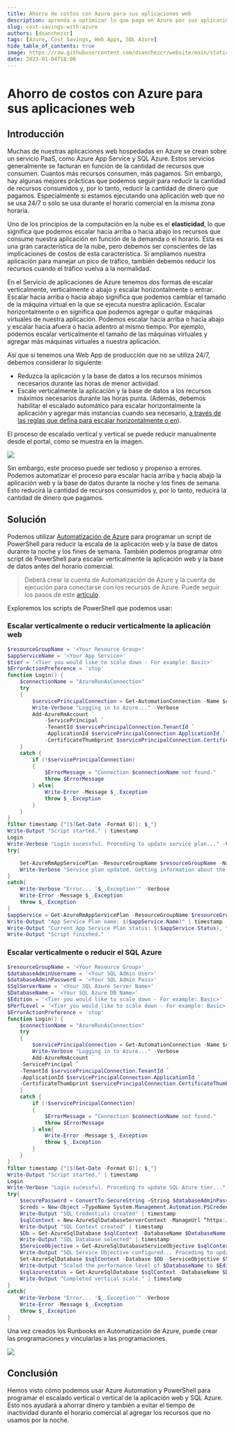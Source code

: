 ```yaml
---
title: Ahorro de costos con Azure para sus aplicaciones web
description: aprenda a optimizar lo que paga en Azure por sus aplicaciones web con PaaS
slug: cost-savings-with-azure
authors: [dsanchezcr]
tags: [Azure, Cost Savings, Web Apps, SQL Azure]
hide_table_of_contents: true
image: https://raw.githubusercontent.com/dsanchezcr/website/main/static/img/CostSavings/Automation.jpg
date: 2023-01-04T18:00
---
```

# Ahorro de costos con Azure para sus aplicaciones web

## Introducción

Muchas de nuestras aplicaciones web hospedadas en Azure se crean sobre un servicio PaaS, como Azure App Service y SQL Azure. Estos servicios generalmente se facturan en función de la cantidad de recursos que consumen. Cuantos más recursos consumen, más pagamos. Sin embargo, hay algunas mejores prácticas que podemos seguir para reducir la cantidad de recursos consumidos y, por lo tanto, reducir la cantidad de dinero que pagamos. Especialmente si estamos ejecutando una aplicación web que no se usa 24/7 o solo se usa durante el horario comercial en la misma zona horaria.

Uno de los principios de la computación en la nube es el **elasticidad**, lo que significa que podemos escalar hacia arriba o hacia abajo los recursos que consume nuestra aplicación en función de la demanda o el horario. Esta es una gran característica de la nube, pero debemos ser conscientes de las implicaciones de costos de esta característica. Si ampliamos nuestra aplicación para manejar un pico de tráfico, también debemos reducir los recursos cuando el tráfico vuelva a la normalidad.

En el Servicio de aplicaciones de Azure tenemos dos formas de escalar verticalmente, verticalmente o abajo y escalar horizontalmente o entrar. Escalar hacia arriba o hacia abajo significa que podemos cambiar el tamaño de la máquina virtual en la que se ejecuta nuestra aplicación. Escalar horizontalmente o en significa que podemos agregar o quitar máquinas virtuales de nuestra aplicación. Podemos escalar hacia arriba o hacia abajo y escalar hacia afuera o hacia adentro al mismo tiempo. Por ejemplo, podemos escalar verticalmente el tamaño de las máquinas virtuales y agregar más máquinas virtuales a nuestra aplicación.

Así que si tenemos una Web App de producción que no se utiliza 24/7, debemos considerar lo siguiente:

*   Reduzca la aplicación y la base de datos a los recursos mínimos necesarios durante las horas de menor actividad.
*   Escale verticalmente la aplicación y la base de datos a los recursos máximos necesarios durante las horas punta. (Además, debemos habilitar el escalado automático para escalar horizontalmente la aplicación y agregar más instancias cuando sea necesario, [a través de las reglas que defina para escalar horizontalmente o en](https://learn.microsoft.com/azure/azure-monitor/autoscale/autoscale-get-started?toc=%2Fazure%2Fapp-service%2Ftoc.json#create-your-first-autoscale-setting)).

El proceso de escalado vertical y vertical se puede reducir manualmente desde el portal, como se muestra en la imagen.

![](pathname:///img/CostSavings/AzurePortal-ScaleUp.jpg)

Sin embargo, este proceso puede ser tedioso y propenso a errores. Podemos automatizar el proceso para escalar hacia arriba y hacia abajo la aplicación web y la base de datos durante la noche y los fines de semana. Esto reducirá la cantidad de recursos consumidos y, por lo tanto, reducirá la cantidad de dinero que pagamos.

## Solución

Podemos utilizar [Automatización de Azure](https://learn.microsoft.com/azure/automation/overview) para programar un script de PowerShell para reducir la escala de la aplicación web y la base de datos durante la noche y los fines de semana. También podemos programar otro script de PowerShell para escalar verticalmente la aplicación web y la base de datos antes del horario comercial.

> Deberá crear la cuenta de Automatización de Azure y la cuenta de ejecución para conectarse con los recursos de Azure. Puede seguir los pasos de este [artículo](https://learn.microsoft.com/azure/automation/learn/powershell-runbook-managed-identity#assign-permissions-to-managed-identities).

Exploremos los scripts de PowerShell que podemos usar:

### Escalar verticalmente o reducir verticalmente la aplicación web

```powershell
$resourceGroupName = '<Your Resource Group>'
$appServiceName = '<Your App Service>'
$tier = '<Tier you would like to scale down - For example: Basic>'
$ErrorActionPreference = 'stop'
function Login() {
	$connectionName = "AzureRunAsConnection"
	try
	{
		$servicePrincipalConnection = Get-AutomationConnection -Name $connectionName   
		Write-Verbose "Logging in to Azure..." -Verbose
		Add-AzureRmAccount `
			-ServicePrincipal `
			-TenantId $servicePrincipalConnection.TenantId `
			-ApplicationId $servicePrincipalConnection.ApplicationId `
			-CertificateThumbprint $servicePrincipalConnection.CertificateThumbprint | Out-Null
	}
	catch {
		if (!$servicePrincipalConnection)
		{
			$ErrorMessage = "Connection $connectionName not found."
			throw $ErrorMessage
		} else{
			Write-Error -Message $_.Exception
			throw $_.Exception
		}
	}
}
filter timestamp {"[$(Get-Date -Format G)]: $_"}
Write-Output "Script started." | timestamp
Login
Write-Verbose "Login sucessful. Proceding to update service plan..." -Verbose
try{

	Set-AzureRmAppServicePlan -ResourceGroupName $resourceGroupName -Name $appServiceName -Tier $tier
	Write-Verbose "Service plan updated. Getting information about the update..." -Verbose
}
catch{
	Write-Verbose "Error... '$_.Exception'" -Verbose
	Write-Error -Message $_.Exception
	throw $_.Exception
}
$appService = Get-AzureRmAppServicePlan -ResourceGroupName $resourceGroupName -Name $appServiceName 
Write-Output "App Service Plan name: $($appService.Name)" | timestamp
Write-Output "Current App Service Plan status: $($appService.Status), tier: $($appService.Sku.Name)" | timestamp
Write-Output "Script finished."    
```

### Escalar verticalmente o reducir el SQL Azure

```powershell
$resourceGroupName = '<Your Resource Group>'
$databaseAdminUsername = '<Your SQL Admin User>'
$databaseAdminPassword = '<Your SQL Admin Pass>'
$SqlServerName = '<Your SQL Azure Server Name>'
$DatabaseName = '<Your SQL Azure DB Name>'
$Edition = '<Tier you would like to scale down - For example: Basic>'
$PerfLevel = '<Tier you would like to scale down - For example: Basic>'
$ErrorActionPreference = 'stop'
function Login() {
    $connectionName = "AzureRunAsConnection"
    try
    {
        $servicePrincipalConnection = Get-AutomationConnection -Name $connectionName   
        Write-Verbose "Logging in to Azure..." -Verbose
        Add-AzureRmAccount `
    -ServicePrincipal `
    -TenantId $servicePrincipalConnection.TenantId `
    -ApplicationId $servicePrincipalConnection.ApplicationId `
    -CertificateThumbprint $servicePrincipalConnection.CertificateThumbprint | Out-Null
    }
    catch {
        if (!$servicePrincipalConnection)
        {
            $ErrorMessage = "Connection $connectionName not found."
            throw $ErrorMessage
        } else{
            Write-Error -Message $_.Exception
            throw $_.Exception
        }
    }
}
filter timestamp {"[$(Get-Date -Format G)]: $_"}
Write-Output "Script started." | timestamp
Login
Write-Verbose "Login sucessful. Proceding to update SQL Azure tier..." -Verbose
try{     
    $securePassword = ConvertTo-SecureString –String $databaseAdminPassword –AsPlainText -Force 
    $creds = New-Object –TypeName System.Management.Automation.PSCredential –ArgumentList $databaseAdminUsername, $securePassword
    Write-Output "SQL Credentials created" | timestamp
    $sqlContext = New-AzureSqlDatabaseServerContext -ManageUrl “https://$SqlServerName.database.windows.net” -Credential $creds
    Write-Output "SQL Context created" | timestamp
    $Db = Get-AzureSqlDatabase $sqlContext -DatabaseName $DatabaseName
    Write-Output "SQL Database selected" | timestamp
    $ServiceObjective = Get-AzureSqlDatabaseServiceObjective $sqlContext -ServiceObjectiveName $PerfLevel
    Write-Output "SQL Service Objective configured... Proceding to update edition level..." | timestamp
    Set-AzureSqlDatabase $sqlContext -Database $Db -ServiceObjective $ServiceObjective -Edition $Edition -Force
    Write-Output "Scaled the performance level of $DatabaseName to $Edition - $PerfLevel" | timestamp
    $sqlazurestatus = Get-AzureSqlDatabase $sqlContext -DatabaseName $DatabaseName
    Write-Output "Completed vertical scale." | timestamp
}
catch{
    Write-Verbose "Error... '$_.Exception'" -Verbose
    Write-Error -Message $_.Exception
    throw $_.Exception
}
```

Una vez creados los Runbooks en Automatización de Azure, puede crear las programaciones y vincularlas a las programaciones.

![](pathname:///img/CostSavings/Automation.jpg)

## Conclusión

Hemos visto cómo podemos usar Azure Automation y PowerShell para programar el escalado vertical o vertical de la aplicación web y SQL Azure. Esto nos ayudará a ahorrar dinero y también a evitar el tiempo de inactividad durante el horario comercial al agregar los recursos que no usamos por la noche.
